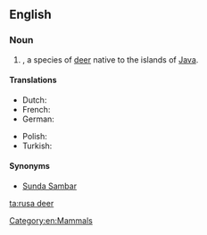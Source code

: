 ==English==
{{rfi}}
{{wikipedia}}
{{wikispecies|Cervus timorensis}}

===Noun===
{{en-noun|head=[[rusa]] [[deer]]|rusa deer}}

# {{taxlink|Cervus timorensis|species}}, a species of [[deer]] native to the islands of [[Java]].

====Translations====
{{trans-top|''Cervus timorensis''}}
* Dutch: {{t|nl|Javaans hert}}
* French: {{t|fr|Cerf rusa}}
* German: {{t|de|Mähnenhirsch|m}}
{{trans-mid}}
* Polish: {{t|pl|Sambar sundajski}}
* Turkish: {{t|tr|Rusa geyiği}}
{{trans-bottom}}

====Synonyms====
* [[Sunda Sambar]]

[[Category:en:Mammals]]

[[ta:rusa deer]]